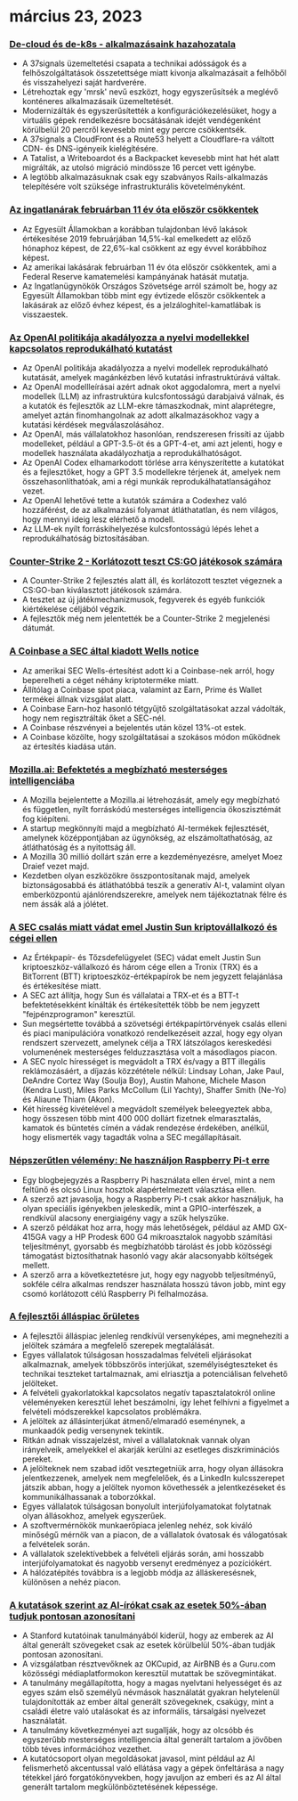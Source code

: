 

<CallToAction />

<Steps>

# március 23, 2023

### [De-cloud és de-k8s - alkalmazásaink hazahozatala](https://dev.37signals.com/bringing-our-apps-back-home/?ref=hackernewsgpt.com)

- A 37signals üzemeltetési csapata a technikai adósságok és a felhőszolgáltatások összetettsége miatt kivonja alkalmazásait a felhőből és visszahelyezi saját hardverére.
- Létrehoztak egy 'mrsk' nevű eszközt, hogy egyszerűsítsék a meglévő konténeres alkalmazásaik üzemeltetését.
- Modernizálták és egyszerűsítették a konfigurációkezelésüket, hogy a virtuális gépek rendelkezésre bocsátásának idejét vendégenként körülbelül 20 percről kevesebb mint egy percre csökkentsék.
- A 37signals a CloudFront és a Route53 helyett a Cloudflare-ra váltott CDN- és DNS-igényeik kielégítésére.
- A Tatalist, a Writeboardot és a Backpacket kevesebb mint hat hét alatt migrálták, az utolsó migráció mindössze 16 percet vett igénybe.
- A legtöbb alkalmazásuknak csak egy szabványos Rails-alkalmazás telepítésére volt szüksége infrastrukturális követelményként.

### [Az ingatlanárak februárban 11 év óta először csökkentek](https://www.wsj.com/articles/home-prices-fell-in-february-for-first-time-in-11-years-73df0107?ref=hackernewsgpt.com)

- Az Egyesült Államokban a korábban tulajdonban lévő lakások értékesítése 2019 februárjában 14,5%-kal emelkedett az előző hónaphoz képest, de 22,6%-kal csökkent az egy évvel korábbihoz képest.
- Az amerikai lakásárak februárban 11 év óta először csökkentek, ami a Federal Reserve kamatemelési kampányának hatását mutatja.
- Az Ingatlanügynökök Országos Szövetsége arról számolt be, hogy az Egyesült Államokban több mint egy évtizede először csökkentek a lakásárak az előző évhez képest, és a jelzáloghitel-kamatlábak is visszaestek.

### [Az OpenAI politikája akadályozza a nyelvi modellekkel kapcsolatos reprodukálható kutatást](https://aisnakeoil.substack.com/p/openais-policies-hinder-reproducible?ref=hackernewsgpt.com)

- Az OpenAI politikája akadályozza a nyelvi modellek reprodukálható kutatását, amelyek magánkézben lévő kutatási infrastruktúrává váltak.
- Az OpenAI modellleírásai azért adnak okot aggodalomra, mert a nyelvi modellek (LLM) az infrastruktúra kulcsfontosságú darabjaivá válnak, és a kutatók és fejlesztők az LLM-ekre támaszkodnak, mint alaprétegre, amelyet aztán finomhangolnak az adott alkalmazásokhoz vagy a kutatási kérdések megválaszolásához.
- Az OpenAI, más vállalatokhoz hasonlóan, rendszeresen frissíti az újabb modelleket, például a GPT-3.5-öt és a GPT-4-et, ami azt jelenti, hogy e modellek használata akadályozhatja a reprodukálhatóságot.
- Az OpenAI Codex elhamarkodott törlése arra kényszerítette a kutatókat és a fejlesztőket, hogy a GPT 3.5 modellekre térjenek át, amelyek nem összehasonlíthatóak, ami a régi munkák reprodukálhatatlanságához vezet.
- Az OpenAI lehetővé tette a kutatók számára a Codexhez való hozzáférést, de az alkalmazási folyamat átláthatatlan, és nem világos, hogy mennyi ideig lesz elérhető a modell.
- Az LLM-ek nyílt forráskihelyezése kulcsfontosságú lépés lehet a reprodukálhatóság biztosításában.

### [Counter-Strike 2 - Korlátozott teszt CS:GO játékosok számára](https://counter-strike.net/cs2?ref=hackernewsgpt.com)

- A Counter-Strike 2 fejlesztés alatt áll, és korlátozott tesztet végeznek a CS:GO-ban kiválasztott játékosok számára.
- A tesztet az új játékmechanizmusok, fegyverek és egyéb funkciók kiértékelése céljából végzik.
- A fejlesztők még nem jelentették be a Counter-Strike 2 megjelenési dátumát.

### [A Coinbase a SEC által kiadott Wells notice](https://www.reuters.com/legal/coinbase-issued-wells-notice-by-sec-2023-03-22/?ref=hackernewsgpt.com)

- Az amerikai SEC Wells-értesítést adott ki a Coinbase-nek arról, hogy beperelheti a céget néhány kriptoterméke miatt.
- Állítólag a Coinbase spot piaca, valamint az Earn, Prime és Wallet termékei állnak vizsgálat alatt.
- A Coinbase Earn-hoz hasonló tétgyűjtő szolgáltatásokat azzal vádolták, hogy nem regisztrálták őket a SEC-nél.
- A Coinbase részvényei a bejelentés után közel 13%-ot estek.
- A Coinbase közölte, hogy szolgáltatásai a szokásos módon működnek az értesítés kiadása után.

### [Mozilla.ai: Befektetés a megbízható mesterséges intelligenciába](https://blog.mozilla.org/en/mozilla/introducing-mozilla-ai-investing-in-trustworthy-ai/?ref=hackernewsgpt.com)

- A Mozilla bejelentette a Mozilla.ai létrehozását, amely egy megbízható és független, nyílt forráskódú mesterséges intelligencia ökoszisztémát fog kiépíteni.
- A startup megkönnyíti majd a megbízható AI-termékek fejlesztését, amelynek középpontjában az ügynökség, az elszámoltathatóság, az átláthatóság és a nyitottság áll.
- A Mozilla 30 millió dollárt szán erre a kezdeményezésre, amelyet Moez Draief vezet majd.
- Kezdetben olyan eszközökre összpontosítanak majd, amelyek biztonságosabbá és átláthatóbbá teszik a generatív AI-t, valamint olyan emberközpontú ajánlórendszerekre, amelyek nem tájékoztatnak félre és nem ássák alá a jólétet.

### [A SEC csalás miatt vádat emel Justin Sun kriptovállalkozó és cégei ellen](https://www.sec.gov/news/press-release/2023-59?ref=hackernewsgpt.com)

- Az Értékpapír- és Tőzsdefelügyelet (SEC) vádat emelt Justin Sun kriptoeszköz-vállalkozó és három cége ellen a Tronix (TRX) és a BitTorrent (BTT) kriptoeszköz-értékpapírok be nem jegyzett felajánlása és értékesítése miatt.
- A SEC azt állítja, hogy Sun és vállalatai a TRX-et és a BTT-t befektetésekként kínálták és értékesítették több be nem jegyzett "fejpénzprogramon" keresztül.
- Sun megsértette továbbá a szövetségi értékpapírtörvények csalás elleni és piaci manipulációra vonatkozó rendelkezéseit azzal, hogy egy olyan rendszert szervezett, amelynek célja a TRX látszólagos kereskedési volumenének mesterséges felduzzasztása volt a másodlagos piacon.
- A SEC nyolc hírességet is megvádolt a TRX és/vagy a BTT illegális reklámozásáért, a díjazás közzététele nélkül: Lindsay Lohan, Jake Paul, DeAndre Cortez Way (Soulja Boy), Austin Mahone, Michele Mason (Kendra Lust), Miles Parks McCollum (Lil Yachty), Shaffer Smith (Ne-Yo) és Aliaune Thiam (Akon).
- Két híresség kivételével a megvádolt személyek beleegyeztek abba, hogy összesen több mint 400 000 dollárt fizetnek elmarasztalás, kamatok és büntetés címén a vádak rendezése érdekében, anélkül, hogy elismerték vagy tagadták volna a SEC megállapításait.

### [Népszerűtlen vélemény: Ne használjon Raspberry Pi-t erre](https://set-inform.com/2021/08/24/unpopular-opinion-dont-use-a-raspberry-pi-for-that/?ref=hackernewsgpt.com)

- Egy blogbejegyzés a Raspberry Pi használata ellen érvel, mint a nem feltűnő és olcsó Linux hosztok alapértelmezett választása ellen.
- A szerző azt javasolja, hogy a Raspberry Pi-t csak akkor használjuk, ha olyan speciális igényekben jeleskedik, mint a GPIO-interfészek, a rendkívül alacsony energiaigény vagy a szűk helyszűke.
- A szerző példákat hoz arra, hogy más lehetőségek, például az AMD GX-415GA vagy a HP Prodesk 600 G4 mikroasztalok nagyobb számítási teljesítményt, gyorsabb és megbízhatóbb tárolást és jobb közösségi támogatást biztosíthatnak hasonló vagy akár alacsonyabb költségek mellett.
- A szerző arra a következtetésre jut, hogy egy nagyobb teljesítményű, sokféle célra alkalmas rendszer használata hosszú távon jobb, mint egy csomó korlátozott célú Raspberry Pi felhalmozása.

### [A fejlesztői álláspiac őrületes](https://old.reddit.com/r/ExperiencedDevs/comments/11xq5cz/the_developer_job_market_is_insane_right_now/?ref=hackernewsgpt.com)

- A fejlesztői álláspiac jelenleg rendkívül versenyképes, ami megnehezíti a jelöltek számára a megfelelő szerepek megtalálását.
- Egyes vállalatok túlságosan hosszadalmas felvételi eljárásokat alkalmaznak, amelyek többszörös interjúkat, személyiségteszteket és technikai teszteket tartalmaznak, ami elriasztja a potenciálisan felvehető jelölteket.
- A felvételi gyakorlatokkal kapcsolatos negatív tapasztalatokról online véleményeken keresztül lehet beszámolni, így lehet felhívni a figyelmet a felvételi módszerekkel kapcsolatos problémákra.
- A jelöltek az állásinterjúkat átmenő/elmaradó eseménynek, a munkaadók pedig versenynek tekintik.
- Ritkán adnak visszajelzést, mivel a vállalatoknak vannak olyan irányelveik, amelyekkel el akarják kerülni az esetleges diszkriminációs pereket.
- A jelölteknek nem szabad időt vesztegetniük arra, hogy olyan állásokra jelentkezzenek, amelyek nem megfelelőek, és a LinkedIn kulcsszerepet játszik abban, hogy a jelöltek nyomon követhessék a jelentkezéseket és kommunikálhassanak a toborzókkal.
- Egyes vállalatok túlságosan bonyolult interjúfolyamatokat folytatnak olyan állásokhoz, amelyek egyszerűek.
- A szoftvermérnökök munkaerőpiaca jelenleg nehéz, sok kiváló minőségű mérnök van a piacon, de a vállalatok óvatosak és válogatósak a felvételek során.
- A vállalatok szelektívebbek a felvételi eljárás során, ami hosszabb interjúfolyamatokat és nagyobb versenyt eredményez a pozíciókért.
- A hálózatépítés továbbra is a legjobb módja az álláskeresésnek, különösen a nehéz piacon.

### [A kutatások szerint az AI-írókat csak az esetek 50%-ában tudjuk pontosan azonosítani](https://hai.stanford.edu/news/was-written-human-or-ai-tsu?ref=hackernewsgpt.com)

- A Stanford kutatóinak tanulmányából kiderül, hogy az emberek az AI által generált szövegeket csak az esetek körülbelül 50%-ában tudják pontosan azonosítani.
- A vizsgálatban résztvevőknek az OKCupid, az AirBNB és a Guru.com közösségi médiaplatformokon keresztül mutattak be szövegmintákat.
- A tanulmány megállapította, hogy a magas nyelvtani helyességet és az egyes szám első személyű névmások használatát gyakran helytelenül tulajdonították az ember által generált szövegeknek, csakúgy, mint a családi életre való utalásokat és az informális, társalgási nyelvezet használatát.
- A tanulmány következményei azt sugallják, hogy az olcsóbb és egyszerűbb mesterséges intelligencia által generált tartalom a jövőben több téves információhoz vezethet.
- A kutatócsoport olyan megoldásokat javasol, mint például az AI felismerhető akcentussal való ellátása vagy a gépek önfeltárása a nagy tétekkel járó forgatókönyvekben, hogy javuljon az emberi és az AI által generált tartalom megkülönböztetésének képessége.

</Steps>
